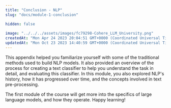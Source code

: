 ```yaml
---
title: "Conclusion - NLP"
slug: "docs/module-1-conclusion"

hidden: false
 
image: "../../../assets/images/fc79298-Cohere_LLM_University.png"
createdAt: "Mon Apr 24 2023 20:04:51 GMT+0000 (Coordinated Universal Time)"
updatedAt: "Mon Oct 23 2023 14:40:59 GMT+0000 (Coordinated Universal Time)"
---
```

This appendix helped you familiarize yourself with some of the traditional methods used to build NLP models. It also provided an overview of the process for creating a text classifier to help you understand the task in detail, and evaluating this classifier. In this module, you also explored NLP's history, how it has progressed over time, and the concepts involved in text pre-processing.

The first module of the course will get more into the specifics of large language models, and how they operate. Happy learning!

